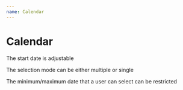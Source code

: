 ```yaml
---
name: Calendar
---
```



# Calendar

The start date is adjustable

<Playground>
  <Calendar initDate={new Date(1990, 10)} />
</Playground>

The selection mode can be either multiple or single

<Playground>
  <Calendar selectionMode={SelectionType.MULTIPLE} />
  <Calendar selectionMode={SelectionType.SINGLE} />
</Playground>

The minimum/maximum date that a user can select can be restricted

<Playground>
  <Calendar
    initDate={new Date(2019, 10)}
    minDate={new Date(2019, 10, 2)}
    maxDate={new Date(2019, 10, 10)}
  />
</Playground>
